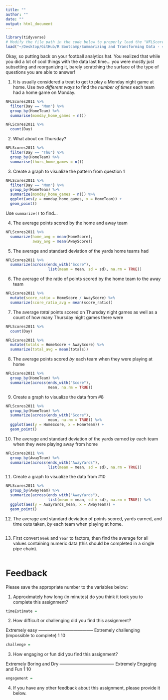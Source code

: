 ```yaml
---
title: ""
author: ""
date: ""
output: html_document
---
```


```r
library(tidyverse)
# Modify the file path in the code below to properly load the "NFLScores2011.rda" file
load("~/Desktop/GitHub/R Bootcamp/Summarizing and Transforming Data - 4/NFLScores2011 (1).rda")
```

Okay, so putting back on your football analytics hat. You realized that while you did a lot of cool things with the data last time... you were mostly just subsetting and reorganizing it, barely scratching the surface of the type of questions you are able to answer!



1. It is usually considered a treat to get to play a Monday night game at home. Use *two different ways* to find the *number of times* each team had a home game on Monday.

```r
NFLScores2011 %>%
  filter(Day == "Mon") %>%
  group_by(HomeTeam) %>%
  summarise(monday_home_games = n())

NFLScores2011 %>%
  count(Day)
```

2. What about on Thursday?

```r
NFLScores2011 %>%
  filter(Day == "Thu") %>%
  group_by(HomeTeam) %>%
  summarise(thurs_home_games = n())
```

3. Create a graph to visualize the pattern from question 1

```r
NFLScores2011 %>%
  filter(Day == "Mon") %>%
  group_by(HomeTeam) %>%
  summarize(monday_home_games = n()) %>%
  ggplot(aes(y = monday_home_games, x = HomeTeam)) + 
  geom_point()
```

Use `summarize()` to find...

4. The average points scored by the home and away team

```r
NFLScores2011 %>%
  summarize(home_avg = mean(HomeScore),
            away_avg = mean(AwayScore))
```

5. The average and standard deviation of the yards home teams had

```r
NFLScores2011 %>%
  summarize(across(ends_with("Score"),
                   list(mean = mean, sd = sd), na.rm = TRUE))
```

6. The average of the ratio of points scored by the home team to the away team

```r
NFLScores2011 %>%
  mutate(score_ratio = HomeScore / AwayScore) %>%
  summarize(score_ratio_avg = mean(score_ratio))
```

7. The average *total* points scored on Thursday night games as well as a count of how many Thursday night games there were

```r
NFLScores2011 %>%
  count(Day)

NFLScores2011 %>%
  mutate(totals = HomeScore + AwayScore) %>%
  summarize(total_avg = mean(totals))
```

8. The average points scored *by* each team when they were playing at home

```r
NFLScores2011 %>%
  group_by(HomeTeam) %>%
  summarize(across(ends_with("Score"),
                   mean, na.rm = TRUE))
```

9. Create a graph to visualize the data from #8

```r
NFLScores2011 %>%
  group_by(HomeTeam) %>%
  summarize(across(ends_with("Score"),
                   mean, na.rm = TRUE)) %>%
  ggplot(aes(y = HomeScore, x = HomeTeam)) + 
  geom_point()
```

10. The average and standard deviation of the yards earned *by* each team when they were playing away from home

```r
NFLScores2011 %>%
  group_by(AwayTeam) %>%
  summarize(across(ends_with("AwayYards"),
                   list(mean = mean, sd = sd), na.rm = TRUE))
```

11. Create a graph to visualize the data from #10

```r
NFLScores2011 %>%
  group_by(AwayTeam) %>%
  summarize(across(ends_with("AwayYards"),
                   list(mean = mean, sd = sd), na.rm = TRUE)) %>%
  ggplot(aes(y = AwayYards_mean, x = AwayTeam)) +
  geom_point()
```

12. The average and standard deviation of points scored, yards earned, and time outs taken, *by* each team when playing at home.

```r

```

13. First convert `Week` and `Year` to factors, then find the average for all values containing numeric data (this should be completed in a single pipe chain).

```r

```


# Feedback

Please save the appropriate number to the variables below:

1. Approximately how long (in minutes) do you think it took you to complete this assignment?

```r
timeEstimate = 
```

2. How difficult or challenging did you find this assignment?

Extremely easy -------------------------------------- Extremely challenging 
                                                     (impossible to complete)
    1                                                           10
    
```r
challenge = 
```
    
    
3. How engaging or fun did you find this assignment?
  
Extremely Boring and Dry -------------------------------------- Extremely Engaging and Fun 
          1                                                                   10

```r
engagement = 
```

4. If you have any other feedback about this assignment, please provide it below.







